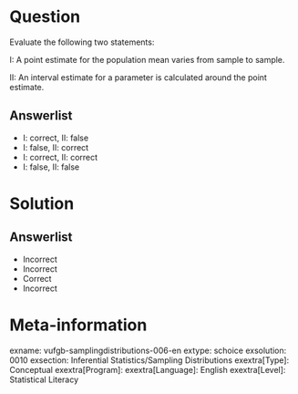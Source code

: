 Question
========
  
Evaluate the following two statements:

I: A point estimate for the population mean varies from sample to sample.

II: An interval estimate for a parameter is calculated around the point estimate.

  
Answerlist
----------
* I: correct,  II: false
* I: false,   II: correct
* I: correct,  II: correct
* I: false,   II: false

Solution
========

Answerlist
----------
* Incorrect
* Incorrect
* Correct
* Incorrect

Meta-information
================
exname: vufgb-samplingdistributions-006-en
extype: schoice
exsolution: 0010
exsection: Inferential Statistics/Sampling Distributions
exextra[Type]: Conceptual
exextra[Program]: 
exextra[Language]: English
exextra[Level]: Statistical Literacy